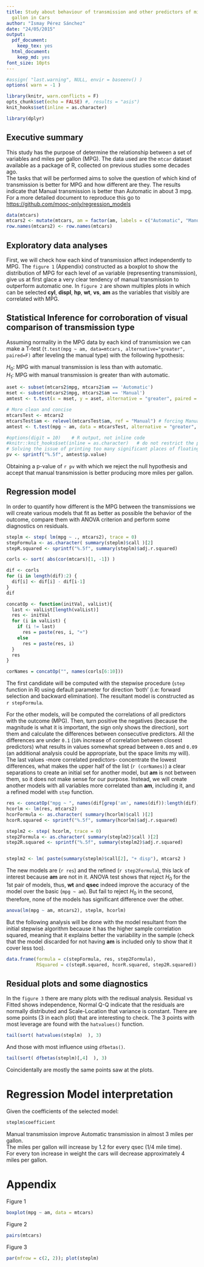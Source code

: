 ```yaml
---
title: Study about behaviour of transmission and other predictors of miles runs per
  gallon in Cars
author: "Ismay Pérez Sánchez"
date: "24/05/2015"
output:
  pdf_document:
    keep_tex: yes
  html_document:
    keep_md: yes
font_size: 10pts
---
```


```r
#assign( "last.warning", NULL, envir = baseenv() )
options( warn = -1 )

library(knitr, warn.conflicts = F)
opts_chunk$set(echo = FALSE) #, results = "asis")
knit_hooks$set(inline = as.character)

library(dplyr)
```

## Executive summary

This study has the purpose of determine the relationship between a set of variables and miles per gallon (MPG). The data used are the `mtcar` dataset available as a package of R, collected on previous studies some decades ago.  
The tasks that will be performed aims to solve the question of which kind of transmission is better for MPG and how different are they. The results indicate that Manual transmission is better than Automatic in about 3 mpg.  
For a more detailed document to reproduce this go to <https://github.com/mooc-only/regression_models>

```r
data(mtcars)
mtcars2 <- mutate(mtcars, am = factor(am, labels = c("Automatic", "Manual")))
row.names(mtcars2) <- row.names(mtcars)
```

## Exploratory data analyses

First, we will check how each kind of transmission affect independently to MPG. The `figure 1` (Appendix) constructed as a boxplot to show the distribution of MPG for each level of `am` variable (representing transmission), give us at first glace a very clear tendency of manual transmission to outperform automatic one. 
In `figure 2` are shown multiples plots in which can be selected **cyl**, **displ**, **hp**, **wt**, **vs**, **am** as the variables that visibly are correlated with MPG.

## Statistical Inference for corroboration of visual comparison of transmission type

Assuming normality in the MPG data by each kind of transmission we can make a T-test (`t.test(mpg ~ am, data=mtcars, alternative="greater", paired=F)` after leveling the manual type) with the following hypothesis:

$H_{0}$: MPG with manual transmission is less than with automatic.  
$H_{1}$: MPG with manual transmission is greater than with automatic.

```r
aset <- subset(mtcars2$mpg, mtcars2$am == 'Automatic')
mset <- subset(mtcars2$mpg, mtcars2$am == 'Manual')
amtest <- t.test(x = mset, y = aset, alternative = "greater", paired = FALSE)

# More clean and concise
mtcarsTest <- mtcars2
mtcarsTest$am <- relevel(mtcarsTest$am, ref = "Manual") # forcing Manual - Automatic
amtest <- t.test(mpg ~ am, data = mtcarsTest, alternative = "greater", paired = F)

#options(digit = 10)    # R output, not inline code
#knitr::knit_hooks$set(inline = as.character)   # do not restrict the precision to do that 
# Solving the issue of printing too many significant places of floating point values in inline R code
pv <- sprintf("%.5f", amtest$p.value)
```

Obtaining a p-value of `r pv` with which we reject the null hypothesis and accept that manual transmission is better producing more  miles per gallon.

## Regression model

In order to quantify how different is the MPG between the transmissions we will create various models that fit as better as possible the behavior of the outcome, compare them with ANOVA criterion and perform some diagnostics on residuals.

```r
steplm <- step( lm(mpg ~ ., mtcars2), trace = 0)
stepFormula <- as.character( summary(steplm)$call )[2]
stepR.squared <- sprintf("%.5f", summary(steplm)$adj.r.squared)

corls <- sort( abs(cor(mtcars)[1, -1]) )

dif <- corls
for (i in length(dif):2) {
  dif[i] <- dif[i] - dif[i-1]
}
dif

concatOp <- function(initVal, valList){
  last <- valList[length(valList)]
  res <- initVal
  for (i in valList) {
    if (i != last)
      res = paste(res, i, "+")
    else
      res = paste(res, i)
  }
  res
}

corNames = concatOp("", names(corls[6:10]))
```

The first candidate will be computed with the stepwise procedure (`step` function in R) using default parameter for direction 'both' (i.e: forward selection and backward elimination).
The resultant model is constructed as `r stepFormula`.  

For the other models, will be computed the correlations of all predictors with the outcome (MPG). Then, turn positive the negatives (because the magnitude is what it is important, the sign only shows the direction), sort them and calculate the differences between consecutive predictors. All the differences are under `0.1` (`10%` increase of correlation between closest predictors) what results in values somewhat spread between `0.005` and `0.09` (an additional analysis could be appropriate, but the space limits my will). The last values -more correlated predictors- concentrate the lowest differences, what makes the upper half of the list (`r (corNames)`) a clear separations to create an initial set for another model, but **am** is not between them, so it does not make sense for our purpose. Instead, we will create another models with all variables more correlated than **am**, including it, and a refined model with `step` function.

```r
res <- concatOp("mpg ~ ", names(dif[grep('am', names(dif)):length(dif)]))
hcorlm <- lm(res, mtcars2)
hcorFormula <- as.character( summary(hcorlm)$call )[2]
hcorR.squared <- sprintf("%.5f", summary(hcorlm)$adj.r.squared)

steplm2 <- step( hcorlm, trace = 0)
step2Formula <- as.character( summary(steplm2)$call )[2]
step2R.squared <- sprintf("%.5f", summary(steplm2)$adj.r.squared)


steplm2 <- lm( paste(summary(steplm)$call[2], "+ disp"), mtcars2 )
```

The new models are (`r res`) and the refined (`r step2Formula`), this lack of interest because **am** are not in it. 
ANOVA test shows that reject $H_{0}$ for the 1st pair of models, thus, **wt** and **qsec** indeed improve the accuracy of the model over the basic (`mpg ~ am`). But fail to reject $H_{0}$ in the second, therefore, none of the models has significant difference over the other.

```r
anova(lm(mpg ~ am, mtcars2), steplm, hcorlm)
```

But the following analysis will be done with the model resultant from the initial stepwise algorithm because it has the higher sample correlation squared, meaning that it explains better the variability in the sample (check that the model discarded for not having **am** is included only to show that it cover less too).

```r
data.frame(formula = c(stepFormula, res, step2Formula),
           RSquared = c(stepR.squared, hcorR.squared, step2R.squared))
```

## Residual plots and some diagnostics

In the `figure 3` there are many plots with the redisual analysis. Residual vs Fitted shows independence, Normal Q-Q indicate that the residuals are normally distributed and Scale-Location that variance is constant.
There are some points (3 in each plot) that are interesting to check. The 3 points with most leverage are found with the `hatvalues()` function.

```r
tail(sort( hatvalues(steplm)  ), 3)
```

And those with most influence using `dfbetas()`.

```r
tail(sort( dfbetas(steplm)[,4]  ), 3)
```

Coincidentally are mostly the same points saw at the plots.

# Regression Model interpretation

Given the coefficients of the selected model: 
```r
steplm$coefficient
```

Manual transmission improve Automatic transmission in almost 3 miles per gallon.  
The miles per gallon will increase by 1.2 for every qsec (1/4 mile time).  
For every ton increase in weight the cars will decrease approximately 4 miles per gallon.  

# Appendix

Figure 1

```r
boxplot(mpg ~ am, data = mtcars)
```

Figure 2

```r
pairs(mtcars)
```

Figure 3

```r
par(mfrow = c(2, 2)); plot(steplm)
```
